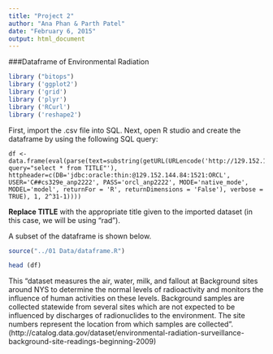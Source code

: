 ```yaml
---
title: "Project 2"
author: "Ana Phan & Parth Patel"
date: "February 6, 2015"
output: html_document
---
```


###Dataframe of Environmental Radiation
```r
library ("bitops")
library ('ggplot2')
library ('grid')
library ('plyr')
library ('RCurl')
library ('reshape2')
```

First, import the .csv file into SQL. Next, open R studio and create the dataframe by using the following SQL query:

``` 
df <- data.frame(eval(parse(text=substring(getURL(URLencode('http://129.152.144.84:5001/rest/native/?query="select * from TITLE"'), httpheader=c(DB='jdbc:oracle:thin:@129.152.144.84:1521:ORCL', USER='C##cs329e_anp2222', PASS='orcl_anp2222', MODE='native_mode', MODEL='model', returnFor = 'R', returnDimensions = 'False'), verbose = TRUE), 1, 2^31-1))))
```

**Replace TITLE** with the appropriate title given to the imported dataset (in this case, we will be using "rad"). 


A subset of the dataframe is shown below. 
```r
source("../01 Data/dataframe.R")
```
``` r
head (df)
```


This "dataset measures the air, water, milk, and fallout at Background sites around NYS to determine the normal levels of radioactivity and monitors the influence of human activities on these levels. Background samples are collected statewide from several sites which are not expected to be influenced by discharges of radionuclides to the environment. The site numbers represent the location from which samples are collected". 
(http://catalog.data.gov/dataset/environmental-radiation-surveillance-background-site-readings-beginning-2009)

